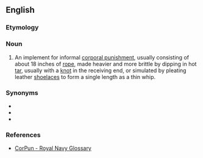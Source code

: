 ==English==

===Etymology===
{{compound|en|[[sennet|sennit, sennet]]|whip}}

===Noun===
{{en-noun}}

# An implement for informal [[corporal punishment]], usually consisting of about 18 inches of [[rope]], made heavier and more brittle by dipping in hot [[tar]], usually with a [[knot]] in the receiving end, or simulated by pleating leather [[shoelace]]s to form a single length as a thin whip.

===Synonyms===
* {{l|en|bimmy}}
* {{l|en|teazer}}
* {{l|en|togey}}

===References===
* [http://www.corpun.com/ukrnr7.htm CorPun - Royal Navy Glossary]